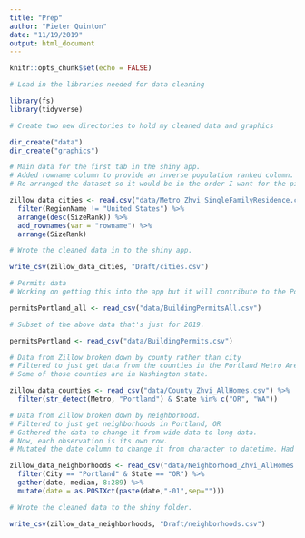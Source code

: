 ```yaml
---
title: "Prep"
author: "Pieter Quinton"
date: "11/19/2019"
output: html_document
---
```


```r
knitr::opts_chunk$set(echo = FALSE)
```

```r

# Load in the libraries needed for data cleaning

library(fs)
library(tidyverse)

# Create two new directories to hold my cleaned data and graphics

dir_create("data")
dir_create("graphics")
```

```r

# Main data for the first tab in the shiny app.
# Added rowname column to provide an inverse population ranked column.
# Re-arranged the dataset so it would be in the order I want for the pickerInput in shiny.

zillow_data_cities <- read.csv("data/Metro_Zhvi_SingleFamilyResidence.csv") %>%
  filter(RegionName != "United States") %>%
  arrange(desc(SizeRank)) %>%
  add_rownames(var = "rowname") %>%
  arrange(SizeRank)

# Wrote the cleaned data in to the shiny app.

write_csv(zillow_data_cities, "Draft/cities.csv")

# Permits data
# Working on getting this into the app but it will contribute to the Portland tab.

permitsPortland_all <- read_csv("data/BuildingPermitsAll.csv")

# Subset of the above data that's just for 2019.

permitsPortland <- read_csv("data/BuildingPermits.csv")

# Data from Zillow broken down by county rather than city
# Filtered to just get data from the counties in the Portland Metro Area.
# Some of those counties are in Washington state.

zillow_data_counties <- read_csv("data/County_Zhvi_AllHomes.csv") %>%
  filter(str_detect(Metro, "Portland") & State %in% c("OR", "WA"))

# Data from Zillow broken down by neighborhood.
# Filtered to just get neighborhoods in Portland, OR
# Gathered the data to change it from wide data to long data.
# Now, each observation is its own row.
# Mutated the date column to change it from character to datetime. Had to add a generic day (1) to each month to make that mutation.

zillow_data_neighborhoods <- read_csv("data/Neighborhood_Zhvi_AllHomes.csv") %>%
  filter(City == "Portland" & State == "OR") %>%
  gather(date, median, 8:289) %>%
  mutate(date = as.POSIXct(paste(date,"-01",sep="")))

# Wrote the cleaned data to the shiny folder.

write_csv(zillow_data_neighborhoods, "Draft/neighborhoods.csv")
```


